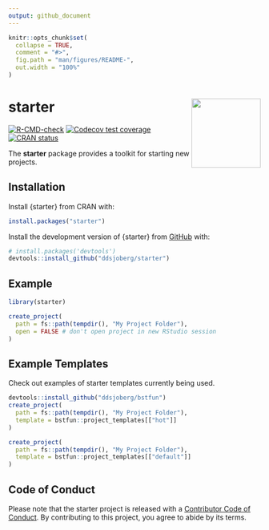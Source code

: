 ```yaml
---
output: github_document
---
```

<!-- README.md is generated from README.Rmd. Please edit that file -->

```r
knitr::opts_chunk$set(
  collapse = TRUE,
  comment = "#>",
  fig.path = "man/figures/README-",
  out.width = "100%"
) 
```

# starter <a href="http://www.danieldsjoberg.com/starter/"><img src="man/figures/logo.png" align="right" height="138" /></a>

<!-- badges: start -->
[![R-CMD-check](https://github.com/ddsjoberg/starter/workflows/R-CMD-check/badge.svg)](https://github.com/ddsjoberg/starter/actions)
[![Codecov test coverage](https://codecov.io/gh/ddsjoberg/starter/branch/main/graph/badge.svg)](https://app.codecov.io/gh/ddsjoberg/starter?branch=main)
[![CRAN status](https://www.r-pkg.org/badges/version/starter)](https://CRAN.R-project.org/package=starter)
<!-- badges: end -->

The **starter** package provides a toolkit for starting new projects. 

## Installation

Install {starter} from CRAN with:

``` r
install.packages("starter")
```

Install the development version of {starter} from [GitHub](https://github.com/ddsjoberg/starter) with:

``` r
# install.packages('devtools')
devtools::install_github("ddsjoberg/starter")
```
## Example

```r
library(starter)

create_project(
  path = fs::path(tempdir(), "My Project Folder"),
  open = FALSE # don't open project in new RStudio session
)
```

## Example Templates

Check out examples of starter templates currently being used.

```r
devtools::install_github("ddsjoberg/bstfun")
create_project(
  path = fs::path(tempdir(), "My Project Folder"),
  template = bstfun::project_templates[["hot"]]
)

create_project(
  path = fs::path(tempdir(), "My Project Folder"),
  template = bstfun::project_templates[["default"]]
)
```
## Code of Conduct

Please note that the starter project is released with a [Contributor Code of Conduct](https://contributor-covenant.org/version/2/0/CODE_OF_CONDUCT.html). By contributing to this project, you agree to abide by its terms.

